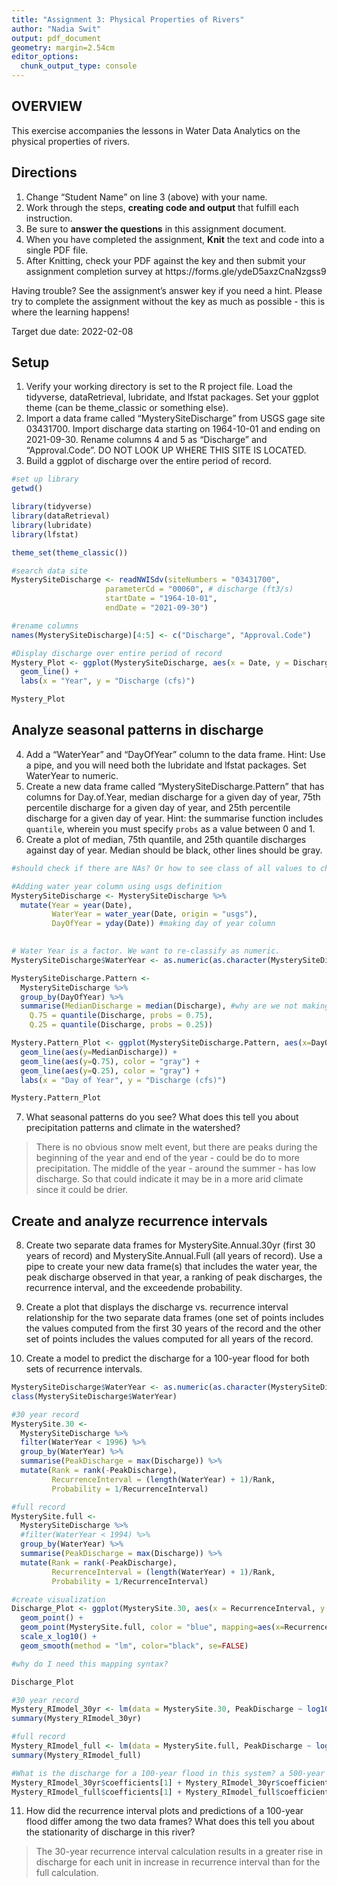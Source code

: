 ```yaml
---
title: "Assignment 3: Physical Properties of Rivers"
author: "Nadia Swit"
output: pdf_document
geometry: margin=2.54cm
editor_options: 
  chunk_output_type: console
---
```


## OVERVIEW

This exercise accompanies the lessons in Water Data Analytics on the physical properties of rivers. 

## Directions
1. Change "Student Name" on line 3 (above) with your name.
2. Work through the steps, **creating code and output** that fulfill each instruction.
3. Be sure to **answer the questions** in this assignment document.
4. When you have completed the assignment, **Knit** the text and code into a single PDF file.
5. After Knitting, check your PDF against the key and then submit your assignment completion survey at https://forms.gle/ydeD5axzCnaNzgss9

Having trouble? See the assignment's answer key if you need a hint. Please try to complete the assignment without the key as much as possible - this is where the learning happens!

Target due date: 2022-02-08

## Setup

1. Verify your working directory is set to the R project file. Load the tidyverse, dataRetrieval, lubridate, and lfstat packages. Set your ggplot theme (can be theme_classic or something else).
2. Import a data frame called "MysterySiteDischarge" from USGS gage site 03431700. Import discharge data starting on 1964-10-01 and ending on 2021-09-30. Rename columns 4 and 5 as "Discharge" and "Approval.Code". DO NOT LOOK UP WHERE THIS SITE IS LOCATED. 
3. Build a ggplot of discharge over the entire period of record. 


```r
#set up library
getwd()

library(tidyverse)
library(dataRetrieval)
library(lubridate)
library(lfstat)

theme_set(theme_classic())

#search data site
MysterySiteDischarge <- readNWISdv(siteNumbers = "03431700",
                     parameterCd = "00060", # discharge (ft3/s)
                     startDate = "1964-10-01", 
                     endDate = "2021-09-30")

#rename columns
names(MysterySiteDischarge)[4:5] <- c("Discharge", "Approval.Code")

#Display discharge over entire period of record
Mystery_Plot <- ggplot(MysterySiteDischarge, aes(x = Date, y = Discharge)) +
  geom_line() +
  labs(x = "Year", y = "Discharge (cfs)")

Mystery_Plot

```

## Analyze seasonal patterns in discharge

4. Add a "WaterYear" and "DayOfYear" column to the data frame. Hint: Use a pipe, and you will need both the lubridate and lfstat packages. Set WaterYear to numeric.
5. Create a new data frame called "MysterySiteDischarge.Pattern" that has columns for Day.of.Year, median discharge for a given day of year, 75th percentile discharge for a given day of year, and 25th percentile discharge for a given day of year. Hint: the summarise function includes `quantile`, wherein you must specify `probs` as a value between 0 and 1.
6. Create a plot of median, 75th quantile, and 25th quantile discharges against day of year. Median should be black, other lines should be gray. 
```r

#should check if there are NAs? Or how to see class of all values to check?

#Adding water year column using usgs definition 
MysterySiteDischarge <- MysterySiteDischarge %>%
  mutate(Year = year(Date), 
         WaterYear = water_year(Date, origin = "usgs"),
         DayOfYear = yday(Date)) #making day of year column
  

# Water Year is a factor. We want to re-classify as numeric.
MysterySiteDischarge$WaterYear <- as.numeric(as.character(MysterySiteDischarge$WaterYear)) 

MysterySiteDischarge.Pattern <- 
  MysterySiteDischarge %>%
  group_by(DayOfYear) %>%
  summarise(MedianDischarge = median(Discharge), #why are we not making new columns or have to continue pipe?
    Q.75 = quantile(Discharge, probs = 0.75), 
    Q.25 = quantile(Discharge, probs = 0.25))

Mystery.Pattern_Plot <- ggplot(MysterySiteDischarge.Pattern, aes(x=DayOfYear)) +
  geom_line(aes(y=MedianDischarge)) +
  geom_line(aes(y=Q.75), color = "gray") +
  geom_line(aes(y=Q.25), color = "gray") +
  labs(x = "Day of Year", y = "Discharge (cfs)")

Mystery.Pattern_Plot

```

7. What seasonal patterns do you see? What does this tell you about precipitation patterns and climate in the watershed?

> There is no obvious snow melt event, but there are peaks during the beginning of the year and end of the year - could be do to more precipitation. The middle of the year - around the summer - has low discharge. So that could indicate it may be in a more arid climate since it could be drier. 

## Create and analyze recurrence intervals

8. Create two separate data frames for MysterySite.Annual.30yr (first 30 years of record) and MysterySite.Annual.Full (all years of record). Use a pipe to create your new data frame(s) that includes the water year, the peak discharge observed in that year, a ranking of peak discharges, the recurrence interval, and the exceedende probability.

9. Create a plot that displays the discharge vs. recurrence interval relationship for the two separate data frames (one set of points includes the values computed from the first 30 years of the record and the other set of points includes the values computed for all years of the record. 

10. Create a model to predict the discharge for a 100-year flood for both sets of recurrence intervals. 

```r

MysterySiteDischarge$WaterYear <- as.numeric(as.character(MysterySiteDischarge$WaterYear))
class(MysterySiteDischarge$WaterYear)

#30 year record
MysterySite.30 <- 
  MysterySiteDischarge %>%
  filter(WaterYear < 1996) %>% 
  group_by(WaterYear) %>%
  summarise(PeakDischarge = max(Discharge)) %>% 
  mutate(Rank = rank(-PeakDischarge), 
         RecurrenceInterval = (length(WaterYear) + 1)/Rank, 
         Probability = 1/RecurrenceInterval)

#full record
MysterySite.full <- 
  MysterySiteDischarge %>%
  #filter(WaterYear < 1994) %>% 
  group_by(WaterYear) %>%
  summarise(PeakDischarge = max(Discharge)) %>% 
  mutate(Rank = rank(-PeakDischarge), 
         RecurrenceInterval = (length(WaterYear) + 1)/Rank, 
         Probability = 1/RecurrenceInterval)

#create visualization
Discharge_Plot <- ggplot(MysterySite.30, aes(x = RecurrenceInterval, y = PeakDischarge)) +
  geom_point() +
  geom_point(MysterySite.full, color = "blue", mapping=aes(x=RecurrenceInterval, y=PeakDischarge)) + #02818a is teal color
  scale_x_log10() +
  geom_smooth(method = "lm", color="black", se=FALSE)

#why do I need this mapping syntax?

Discharge_Plot
```

```r

#30 year record
Mystery_RImodel_30yr <- lm(data = MysterySite.30, PeakDischarge ~ log10(RecurrenceInterval))
summary(Mystery_RImodel_30yr)

#full record
Mystery_RImodel_full <- lm(data = MysterySite.full, PeakDischarge ~ log10(RecurrenceInterval))
summary(Mystery_RImodel_full)

#What is the discharge for a 100-year flood in this system? a 500-year flood?
Mystery_RImodel_30yr$coefficients[1] + Mystery_RImodel_30yr$coefficients[2]*log10(100) 
Mystery_RImodel_full$coefficients[1] + Mystery_RImodel_full$coefficients[2]*log10(500)

```

11. How did the recurrence interval plots and predictions of a 100-year flood differ among the two data frames? What does this tell you about the stationarity of discharge in this river?

> The 30-year recurrence interval calculation results in a greater rise in discharge for each unit in increase in recurrence interval than for the full calculation. 


